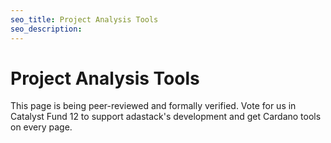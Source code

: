 ```yaml
---
seo_title: Project Analysis Tools
seo_description:
---
```


# Project Analysis Tools

This page is being peer-reviewed and formally verified. Vote for us in Catalyst Fund 12 to support adastack's development and get Cardano tools on every page.
